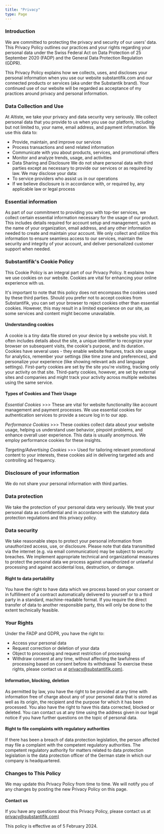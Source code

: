 ```yaml
---
title: "Privacy"
type: Page
---
```


### Introduction
We are committed to protecting the privacy and security of our users’ data. This Privacy Policy outlines our practices and your rights regarding your personal data under the Swiss Federal Act on Data Protection of 25 September 2020 (FADP) and the General Data Protection Regulation (GDPR).

This Privacy Policy explains how we collects, uses, and discloses your personal information when you use our website substantifik.com and our connected products or services (aka under the Substantik brand).
Your continued use of our website will be regarded as acceptance of my practices around privacy and personal information.
### Data Collection and Use
At Altiste, we take your privacy and data security very seriously. We collect personal data that you provide to us when you use our platform, including but not limited to, your name, email address, and payment information. We use this data to:
- Provide, maintain, and improve our services
- Process transactions and send related information
- Communicate with you about products, services, and promotional offers
- Monitor and analyze trends, usage, and activities
- Data Sharing and Disclosure
We do not share personal data with third parties except as necessary to provide our services or as required by law. We may disclose your data:
- To service providers who assist us in our operations
- If we believe disclosure is in accordance with, or required by, any applicable law or legal process
### Essential information
As part of our commitment to providing you with top-tier services, we collect certain essential information necessary for the usage of our product. This includes details required for account setup and management, such as the name of your organization, email address, and any other information needed to create and maintain your  account. We only collect and utilize this information to ensure seamless access to our services, maintain the security and integrity of your account, and deliver personalized customer support when needed.
### Substantifik's Cookie Policy
This Cookie Policy is an integral part of our Privacy Policy. It explains how we use cookies on our website. Cookies are vital for enhancing your online experience with us.

It's important to note that this policy does not encompass the cookies used by these third parties. Should you prefer not to accept cookies from Substantifik, you can set your browser to reject cookies other than essential cookies. However, this may result in a limited experience on our site, as some services and content might become unavailable.

#### Understanding cookies
A cookie is a tiny data file stored on your device by a website you visit. It often includes details about the site, a unique identifier to recognize your browser on subsequent visits, the cookie's purpose, and its duration. Cookies have several uses - they enable website features, track site usage for analytics, remember your settings (like time zone and preferences), and personalize your experience (like showing relevant ads and language settings). First-party cookies are set by the site you're visiting, tracking only your activity on that site. Third-party cookies, however, are set by external sites and companies and might track your activity across multiple websites using the same service.

#### Types of Cookies and Their Usage
*Essential Cookies* >>> These are vital for website functionality like account management and payment processes. We use essential cookies for authentication services to provide a secure log in to our app.

*Performance Cookies* >>> These cookies collect data about your website usage, helping us understand user behavior, pinpoint problems, and enhance overall user experience. This data is usually anonymous. We employ performance cookies for these insights.

*Targeting/Advertising Cookies* >>> Used for tailoring relevant promotional content to your interests, these cookies aid in delivering targeted ads and controlling ad frequency.

### Disclosure of your information
We do not share your personal information with third parties.
### Data protection
We take the protection of your personal data very seriously. We treat your personal data as confidential and in accordance with the statutory data protection regulations and this privacy policy.
### Data security
We take reasonable steps to protect your personal information from unauthorized access, use, or disclosure. Please note that data transmitted via the internet (e.g. via email communication) may be subject to security breaches. We implement appropriate technical and organizational measures to protect the personal data we process against unauthorized or unlawful processing and against accidental loss, destruction, or damage.
#### Right to data portability
You have the right to have data which we process based on your consent or in fulfillment of a contract automatically delivered to yourself or to a third party in a standard, machine-readable format. If you require the direct transfer of data to another responsible party, this will only be done to the extent technically feasible.

### Your Rights
Under the FADP and GDPR, you have the right to:
- Access your personal data
- Request correction or deletion of your data
- Object to processing and request restriction of processing
- Withdraw consent at any time, without affecting the lawfulness of processing based on consent before its withdrawal
To exercise these rights, please contact us at [privacy@substantifik.com)](mailto:privacy@substantifik.com).

#### Information, blocking, deletion
As permitted by law, you have the right to be provided at any time with information free of charge about any of your personal data that is stored as well as its origin, the recipient and the purpose for which it has been processed. You also have the right to have this data corrected, blocked or deleted. You can contact us at any time using the address given in our legal notice if you have further questions on the topic of personal data.
#### Right to file complaints with regulatory authorities
If there has been a breach of data protection legislation, the person affected may file a complaint with the competent regulatory authorities. The competent regulatory authority for matters related to data protection legislation is the data protection officer of the German state in which our company is headquartered.

### Changes to This Policy
We may update this Privacy Policy from time to time. We will notify you of any changes by posting the new Privacy Policy on this page.

#### Contact us
If you have any questions about this Privacy Policy, please contact us at [privacy@substantifik.com)](mailto:privacy@substantifik.com)

This policy is effective as of 5 February 2024.

